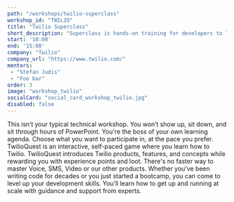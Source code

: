 ```yaml
---
path: "/workshops/twilio-superclass"
workshop_id: "TWILIO"
title: "Twilio Superclass"
short_description: "Superclass is hands-on training for developers to learn how to use all things Twilio. Our engineers will be on hand to help as you work through code challenges in TwilioQuest, our self-paced training video game. There will be 8-bit music, prices and lot's of phone calls!"
start: '10:00'
end: '15:00'
company: "Twilio"
company_url: "https://www.twilio.com/"
mentors:
 - "Stefan Judis"
 - "Foo bar"
order: 3
image: "workshop_twilio"
socialCard: "social_card_workshop_twilio.jpg"
disabled: false
---
```


This isn’t your typical technical workshop. You won’t show up, sit down, and sit through hours of PowerPoint. You're the boss of your own
learning agenda. Choose what you want to participate in, at the pace you prefer. TwilioQuest is an interactive, self-paced game where you
learn how to Twilio. TwilioQuest introduces Twilio products, features, and concepts while rewarding you with experience points and loot.
There's no faster way to master Voice, SMS, Video or our other products. Whether you’ve been writing code for decades or you just started a
bootcamp, you can come to level up your development skills. You’ll learn how to get up and running at scale with guidance and support
from experts.